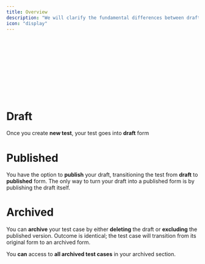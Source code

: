 ```yaml
---
title: Overview
description: "We will clarify the fundamental differences between drafts, published and archived tests"
icon: "display"
---
```


<Frame caption="caption goes here">
    <iframe
        width={560}
        height={345}
        frameBorder={0}
        style={{borderRadius: 0.5 + 'rem'}}
        src=""
        allow="clipboard-write"
        frameborder="0"
        webkitallowfullscreen="true"
        mozallowfullscreen="true"
        allowfullscreen>
    </iframe>
</Frame>

# Draft

Once you create **new test**, your test goes into **draft** form

# Published

You have the option to **publish** your draft, transitioning the test from **draft** to **published** form. The only way to
turn your draft into a published form is by publishing the draft itself.

# Archived

You can **archive** your test case by either **deleting** the draft or **excluding** the published version. Outcome is identical;
the test case will transition from its original form to an archived form.

You **can** access to **all archived test cases** in your archived section.